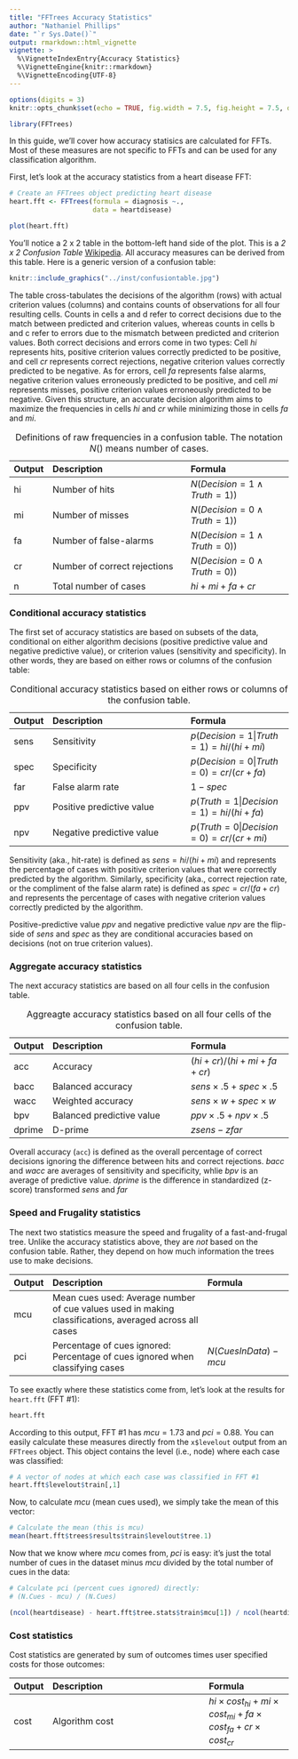 ```yaml
---
title: "FFTrees Accuracy Statistics"
author: "Nathaniel Phillips"
date: "`r Sys.Date()`"
output: rmarkdown::html_vignette
vignette: >
  %\VignetteIndexEntry{Accuracy Statistics}
  %\VignetteEngine{knitr::rmarkdown}
  %\VignetteEncoding{UTF-8}
---
```


```r
options(digits = 3)
knitr::opts_chunk$set(echo = TRUE, fig.width = 7.5, fig.height = 7.5, dpi = 100, out.width = "600px", fig.align='center', message = FALSE)
```


```r
library(FFTrees)
```

In this guide, we'll cover how accuracy statisics are calculated for FFTs. Most of these measures are not specific to FFTs and can be used for any classification algorithm.

First, let's look at the accuracy statistics from a heart disease FFT:

```r
# Create an FFTrees object predicting heart disease
heart.fft <- FFTrees(formula = diagnosis ~.,
                     data = heartdisease)

plot(heart.fft)
```

You'll notice a 2 x 2 table in the bottom-left hand side of the plot. This is a *2 x 2 Confusion Table* [Wikipedia](https://en.wikipedia.org/wiki/Confusion_matrix). All accuracy measures can be derived from this table. Here is a generic version of a confusion table:

```r
knitr::include_graphics("../inst/confusiontable.jpg")
```

The table cross-tabulates the decisions of the algorithm (rows) with actual criterion values (columns) and contains counts of observations for all four resulting cells. Counts in cells a and d refer to correct decisions due to the match between predicted and criterion values, whereas counts in cells b and c refer to errors due to the mismatch between predicted and criterion values. Both correct decisions and errors come in two types: Cell *hi* represents hits, positive criterion values correctly predicted to be positive, and cell *cr* represents correct rejections, negative criterion values correctly predicted to be negative. As for errors, cell *fa* represents false alarms, negative criterion values erroneously predicted to be positive, and cell *mi* represents misses, positive criterion values erroneously predicted
to be negative. Given this structure, an accurate decision algorithm aims to maximize the frequencies in cells *hi* and *cr* while minimizing those in cells *fa* and *mi*.


| Output| Description| Formula
|:------|:------------------------------|:----------------------|
|     hi|    Number of hits|$N(Decision = 1 \land Truth = 1)$) |
|     mi|   Number of misses| $N(Decision = 0 \land Truth = 1)$) |
|     fa|    Number of false-alarms| $N(Decision = 1 \land Truth = 0)$) |
|     cr|   Number of correct rejections| $N(Decision = 0 \land Truth = 0)$) |
|     n|    Total number of cases| $hi + mi + fa + cr$|

Table: Definitions of raw frequencies in a confusion table. The notation $N()$ means number of cases.

### Conditional accuracy statistics

The first set of accuracy statistics are based on subsets of the data, conditional on either algorithm decisions (positive predictive value and negative predictive value), or criterion values (sensitivity and specificity). In other words, they are based on either rows or columns of the confusion table:


| Output| Description| Formula
|:------|:------------------------------|:----------------------|
|     sens|  Sensitivity  | $p(Decision = 1 \vert Truth = 1) = hi / (hi + mi)$|
|     spec|   Specificity  | $p(Decision = 0 \vert Truth = 0) = cr / (cr + fa)$|
|     far|   False alarm rate  | $1 - spec$|
|     ppv|   Positive predictive value  | $p(Truth = 1 \vert Decision = 1) = hi / (hi + fa)$|
|     npv|   Negative predictive value  | $p(Truth = 0 \vert Decision = 0) = cr / (cr + mi)$|

Table: Conditional accuracy statistics based on either rows or columns of the confusion table.


Sensitivity (aka., hit-rate) is defined as $sens = hi/(hi+mi)$ and represents the percentage of cases with positive criterion values that were correctly predicted by the algorithm. Similarly, specificity (aka., correct rejection rate, or the compliment of the false alarm rate) is defined as $spec = cr/(fa + cr)$ and represents the percentage of cases with negative criterion values correctly predicted by the algorithm.

Positive-predictive value $ppv$ and negative predictive value $npv$ are the flip-side of $sens$ and $spec$ as they are conditional accuracies based on decisions (not on true criterion values).

### Aggregate accuracy statistics

The next accuracy statistics are based on all four cells in the confusion table.

| Output| Description| Formula
|:------|:------------------------------|:----------------------|
|     acc|   Accuracy |  $(hi + cr) / (hi + mi + fa + cr)$|
|     bacc|   Balanced accuracy  | $sens \times .5 + spec \times .5$|
|     wacc|   Weighted accuracy  | $sens \times w + spec \times w$|
|     bpv|   Balanced predictive value  |  $ppv \times .5 + npv \times .5$|
|     dprime|   D-prime  | $zsens - zfar$|

Table: Aggreagte accuracy statistics based on all four cells of the confusion table.

Overall accuracy (`acc`) is defined as the overall percentage of correct decisions ignoring the difference between hits and correct rejections. $bacc$ and $wacc$ are averages of sensitivity and specificity, whlie $bpv$ is an average of predictive value. $dprime$ is the difference in standardized (z-score) transformed $sens$ and $far$

### Speed and Frugality statistics

The next two statistics measure the speed and frugality of a fast-and-frugal tree. Unlike the accuracy statistics above, they are *not* based on the confusion table. Rather, they depend on how much information the trees use to make decisions.

| Output| Description| Formula
|:------|:-----------------------------------------|:----------------------|
|     mcu|   Mean cues used: Average number of cue values used in making classifications, averaged across all cases| |
|     pci|   Percentage of cues ignored: Percentage of cues ignored when classifying cases | $N(CuesInData) - mcu$|

To see exactly where these statistics come from, let's look at the results for `heart.fft` (FFT \#1):

```r
heart.fft
```

According to this output, FFT \#1 has $mcu = 1.73$ and $pci = 0.88$. You can easily calculate these measures directly from the `x$levelout` output from an `FFTrees` object. This object contains the level (i.e., node) where each case was classified:

```r
# A vector of nodes at which each case was classified in FFT #1
heart.fft$levelout$train[,1]
```

Now, to calculate $mcu$ (mean cues used), we simply take the mean of this vector:

```r
# Calculate the mean (this is mcu)
mean(heart.fft$trees$results$train$levelout$tree.1)
```

Now that we know where $mcu$ comes from, $pci$ is easy: it's just the total number of cues in the dataset minus $mcu$ divided by the total number of cues in the data:

```r
# Calculate pci (percent cues ignored) directly:
# (N.Cues - mcu) / (N.Cues)

(ncol(heartdisease) - heart.fft$tree.stats$train$mcu[1]) / ncol(heartdisease)
```


### Cost statistics

Cost statistics are generated by sum of outcomes times user specified costs for those outcomes:

| Output| Description| Formula
|:------|:-----------------------------------------|:----------------------|
|     cost|   Algorithm cost  | $hi \times cost_{hi} + mi \times cost_{mi} + fa \times cost_{fa} + cr \times cost_{cr}$|
